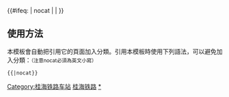 {{鐵道路線|
| 模板名稱 = 桂海铁路
| 名稱 = [[桂海铁路]]
| 代表色 = #0033c9
| Logo = [[File:China Railways.svg|17px]]
| 背景顏色 = #FFFFFF
| 車站列表 = {{站|桂林}} - {{站|桂林南}} - {{站|桂林东}} - {{站|大圩}}
}}
<includeonly>{{#ifeq: {{{1}}} | nocat | <!--空--> | [[Category:桂海铁路车站]] }}</includeonly><noinclude>

==使用方法==
本模板會自動把引用它的頁面加入分類。引用本模板時使用下列語法，可以避免加入分類：<small>（注意nocat必須為英文小寫）</small>
 <nowiki>{{</nowiki>{{PAGENAME}}<nowiki>|nocat}}</nowiki>
[[Category:中國鐵路路線模板|桂海铁路]]
[[Category:桂海铁路车站|*]]
</noinclude>